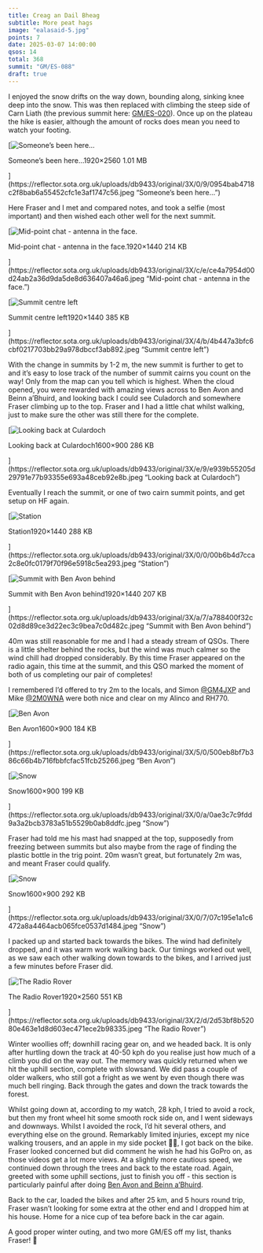```yaml
---
title: Creag an Dail Bheag
subtitle: More peat hags
image: "ealasaid-5.jpg"
points: 7
date: 2025-03-07 14:00:00
qsos: 14
total: 368
summit: "GM/ES-088"
draft: true
---
```


I enjoyed the snow drifts on the way down, bounding along, sinking knee deep into the snow. This was then replaced with climbing the steep side of Carn Liath (the previous summit here: [GM/ES-020](https://summits.sota.org.uk/summit/GM/ES-020)). Once up on the plateau the hike is easier, although the amount of rocks does mean you need to watch your footing.

[![Someone's been here...](https://reflector.sota.org.uk/uploads/db9433/optimized/3X/0/9/0954bab4718c2f8bab6a55452cfc1e3af1747c56_2_375x500.jpeg)

Someone's been here...1920×2560 1.01 MB

](https://reflector.sota.org.uk/uploads/db9433/original/3X/0/9/0954bab4718c2f8bab6a55452cfc1e3af1747c56.jpeg "Someone's been here...")

Here Fraser and I met and compared notes, and took a selfie (most important) and then wished each other well for the next summit.

[![Mid-point chat - antenna in the face.](https://reflector.sota.org.uk/uploads/db9433/optimized/3X/c/e/ce4a7954d00d24ab2a36d9da5de8d636407a46a6_2_666x500.jpeg)

Mid-point chat - antenna in the face.1920×1440 214 KB

](https://reflector.sota.org.uk/uploads/db9433/original/3X/c/e/ce4a7954d00d24ab2a36d9da5de8d636407a46a6.jpeg "Mid-point chat - antenna in the face.")

[![Summit centre left](https://reflector.sota.org.uk/uploads/db9433/optimized/3X/4/b/4b447a3bfc6cbf0217703bb29a978dbccf3ab892_2_666x500.jpeg)

Summit centre left1920×1440 385 KB

](https://reflector.sota.org.uk/uploads/db9433/original/3X/4/b/4b447a3bfc6cbf0217703bb29a978dbccf3ab892.jpeg "Summit centre left")

With the change in summits by 1-2 m, the new summit is further to get to and it’s easy to lose track of the number of summit cairns you count on the way! Only from the map can you tell which is highest. When the cloud opened, you were rewarded with amazing views across to Ben Avon and Beinn a’Bhuird, and looking back I could see Culadorch and somewhere Fraser climbing up to the top. Fraser and I had a little chat whilst walking, just to make sure the other was still there for the complete.

[![Looking back at Culardoch](https://reflector.sota.org.uk/uploads/db9433/optimized/3X/e/9/e939b55205d29791e77b93355e693a48ceb92e8b_2_690x388.jpeg)

Looking back at Culardoch1600×900 286 KB

](https://reflector.sota.org.uk/uploads/db9433/original/3X/e/9/e939b55205d29791e77b93355e693a48ceb92e8b.jpeg "Looking back at Culardoch")

Eventually I reach the summit, or one of two cairn summit points, and get setup on HF again.

[![Station](https://reflector.sota.org.uk/uploads/db9433/optimized/3X/0/0/00b6b4d7cca2c8e0fc0179f70f96e5918c5ea293_2_666x500.jpeg)

Station1920×1440 288 KB

](https://reflector.sota.org.uk/uploads/db9433/original/3X/0/0/00b6b4d7cca2c8e0fc0179f70f96e5918c5ea293.jpeg "Station")



[![Summit with Ben Avon behind](https://reflector.sota.org.uk/uploads/db9433/optimized/3X/a/7/a788400f32c02d8d89ce3d22ec3c9bea7c0d482c_2_666x500.jpeg)

Summit with Ben Avon behind1920×1440 207 KB

](https://reflector.sota.org.uk/uploads/db9433/original/3X/a/7/a788400f32c02d8d89ce3d22ec3c9bea7c0d482c.jpeg "Summit with Ben Avon behind")

40m was still reasonable for me and I had a steady stream of QSOs. There is a little shelter behind the rocks, but the wind was much calmer so the wind chill had dropped considerably. By this time Fraser appeared on the radio again, this time at the summit, and this QSO marked the moment of both of us completing our pair of completes!

I remembered I’d offered to try 2m to the locals, and Simon [@GM4JXP](https://reflector.sota.org.uk/u/gm4jxp) and Mike [@2M0WNA](https://reflector.sota.org.uk/u/2m0wna) were both nice and clear on my Alinco and RH770.

[![Ben Avon](https://reflector.sota.org.uk/uploads/db9433/optimized/3X/5/0/500eb8bf7b386c66b4b716fbbfcfac51fcb25266_2_690x388.jpeg)

Ben Avon1600×900 184 KB

](https://reflector.sota.org.uk/uploads/db9433/original/3X/5/0/500eb8bf7b386c66b4b716fbbfcfac51fcb25266.jpeg "Ben Avon")

[![Snow](https://reflector.sota.org.uk/uploads/db9433/optimized/3X/0/a/0ae3c7c9fdd9a3a2bcb3783a51b5529b0ab8ddfc_2_690x388.jpeg)

Snow1600×900 199 KB

](https://reflector.sota.org.uk/uploads/db9433/original/3X/0/a/0ae3c7c9fdd9a3a2bcb3783a51b5529b0ab8ddfc.jpeg "Snow")

Fraser had told me his mast had snapped at the top, supposedly from freezing between summits but also maybe from the rage of finding the plastic bottle in the trig point. 20m wasn’t great, but fortunately 2m was, and meant Fraser could qualify.

[![Snow](https://reflector.sota.org.uk/uploads/db9433/optimized/3X/0/7/07c195e1a1c6472a8a4464acb065fce0537d1484_2_690x388.jpeg)

Snow1600×900 292 KB

](https://reflector.sota.org.uk/uploads/db9433/original/3X/0/7/07c195e1a1c6472a8a4464acb065fce0537d1484.jpeg "Snow")


I packed up and started back towards the bikes. The wind had definitely dropped, and it was warm work walking back. Our timings worked out well, as we saw each other walking down towards to the bikes, and I arrived just a few minutes before Fraser did.

[![The Radio Rover](https://reflector.sota.org.uk/uploads/db9433/optimized/3X/2/d/2d53bf8b52080e463e1d8d603ec471ece2b98335_2_375x500.jpeg)

The Radio Rover1920×2560 551 KB

](https://reflector.sota.org.uk/uploads/db9433/original/3X/2/d/2d53bf8b52080e463e1d8d603ec471ece2b98335.jpeg "The Radio Rover")

Winter woollies off; downhill racing gear on, and we headed back. It is only after hurtling down the track at 40-50 kph do you realise just how much of a climb you did on the way out. The memory was quickly returned when we hit the uphill section, complete with slowsand. We did pass a couple of older walkers, who still got a fright as we went by even though there was much bell ringing. Back through the gates and down the track towards the forest.

Whilst going down at, according to my watch, 28 kph, I tried to avoid a rock, but then my front wheel hit some smooth rock side on, and I went sideways and downways. Whilst I avoided the rock, I’d hit several others, and everything else on the ground. Remarkably limited injuries, except my nice walking trousers, and an apple in my side pocket 🍎💥, I got back on the bike. Fraser looked concerned but did comment he wish he had his GoPro on, as those videos get a lot more views. At a slightly more cautious speed, we continued down through the trees and back to the estate road. Again, greeted with some uphill sections, just to finish you off - this section is particularly painful after doing [Ben Avon and Beinn a’Bhuird](https://gm5alx.uk/sota/2024/gm-es-006/).

Back to the car, loaded the bikes and after 25 km, and 5 hours round trip, Fraser wasn’t looking for some extra at the other end and I dropped him at his house. Home for a nice cup of tea before back in the car again.

A good proper winter outing, and two more GM/ES off my list, thanks Fraser! 💯
